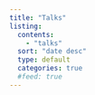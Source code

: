 ```yaml
---
title: "Talks"
listing:
  contents: 
    - "talks"
  sort: "date desc"
  type: default
  categories: true
  #feed: true
---
```

